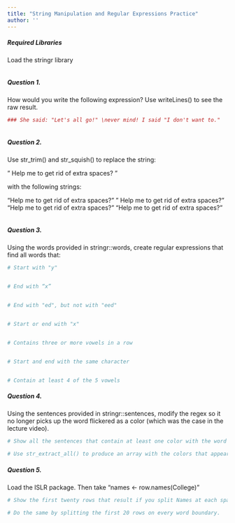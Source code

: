 ```yaml
---
title: "String Manipulation and Regular Expressions Practice"
author: ''
---
```


##### Required Libraries

Load the stringr library

```r

```

##### Question 1.

How would you write the following expression? Use writeLines() to see the raw result.

```r

### She said: "Let's all go!" \never mind! I said "I don't want to."



```

##### Question 2.

Use str_trim() and str_squish() to replace the string: 

"   Help me to      get rid    of extra spaces?      "

with the following strings: 

"Help me to      get rid    of extra spaces?      "
"   Help me to      get rid    of extra spaces?"
"Help me to      get rid    of extra spaces?"
"Help me to get rid of extra spaces?"

```r

```

##### Question 3. 

Using the words provided in stringr::words, create regular expressions that find all words that:

```r

# Start with "y"


# End with “x”


# End with "ed", but not with "eed"


# Start or end with "x"


# Contains three or more vowels in a row


# Start and end with the same character


# Contain at least 4 of the 5 vowels


```

##### Question 4. 

Using the sentences provided in stringr::sentences, modify the regex so it no longer picks up the word flickered as a color (which was the case in the lecture video).

```r

# Show all the sentences that contain at least one color with the word highlighted using str_view_all()

# Use str_extract_all() to produce an array with the colors that appear multiple times in a sentence
```

##### Question 5. 

Load the ISLR package. Then take "names <- row.names(College)"

```r

# Show the first twenty rows that result if you split Names at each space into 3 parts. 

# Do the same by splitting the first 20 rows on every word boundary.

```
